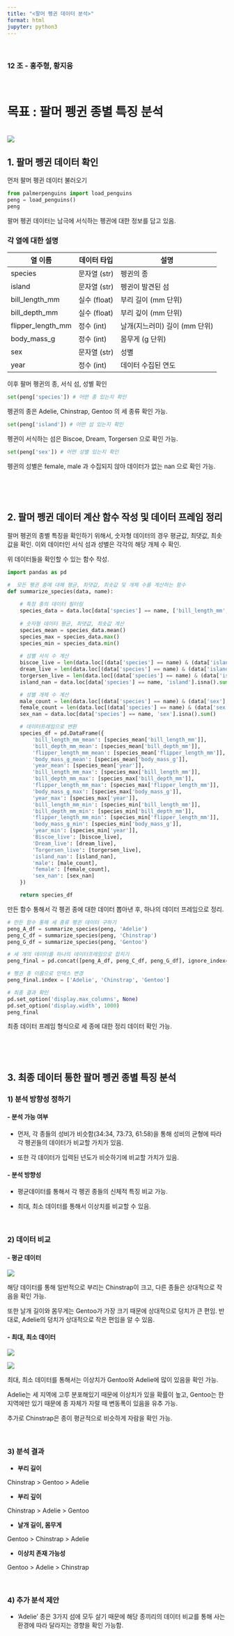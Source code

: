 ```yaml
---
title: "<팔머 펭귄 데이터 분석>"
format: html
jupyter: python3
---
```


<br>

### 12 조 - 홍주형, 황지융

<br>

# 목표 : 팔머 펭귄 종별 특징 분석

<br> ![](penguins.png) <br>

## 1. 팔머 펭귄 데이터 확인

먼저 팔머 펭귄 데이터 불러오기

```python
from palmerpenguins import load_penguins
peng = load_penguins()
peng
```

팔머 펭귄 데이터는 남극에 서식하는 펭귄에 대한 정보를 담고 있음.

### 각 열에 대한 설명

| 열 이름           | 데이터 타입  | 설명                          |
|-------------------|--------------|-------------------------------|
| species           | 문자열 (str) | 펭귄의 종                     |
| island            | 문자열 (str) | 펭귄이 발견된 섬              |
| bill_length_mm    | 실수 (float) | 부리 길이 (mm 단위)           |
| bill_depth_mm     | 실수 (float) | 부리 깊이 (mm 단위)           |
| flipper_length_mm | 정수 (int)   | 날개(지느러미) 길이 (mm 단위) |
| body_mass_g       | 정수 (int)   | 몸무게 (g 단위)               |
| sex               | 문자열 (str) | 성별                          |
| year              | 정수 (int)   | 데이터 수집된 연도            |

이후 팔머 펭귄의 종, 서식 섬, 성별 확인

```python
set(peng['species']) # 어떤 종 있는지 확인
```

펭귄의 종은 Adelie, Chinstrap, Gentoo 의 세 종류 확인 가능.

```python
set(peng['island']) # 어떤 섬 있는지 확인
```

펭귄이 서식하는 섬은 Biscoe, Dream, Torgersen 으로 확인 가능.

```python
set(peng['sex']) # 어떤 성별 있는지 확인
```

펭귄의 성별은 female, male 과 수집되지 않아 데이터가 없는 nan 으로 확인 가능.

<br>

<br>

## 2. 팔머 펭귄 데이터 계산 함수 작성 및 데이터 프레임 정리

팔머 펭귄의 종별 특징을 확인하기 위해서, 숫자형 데이터의 경우 평균값, 최댓값, 최솟값을 확인. 이외 데이터인 서식 섬과 성별은 각각의 해당 개체 수 확인.

위 데이터들을 확인할 수 있는 함수 작성.

```python
import pandas as pd

#  모든 펭귄 종에 대해 평균, 최댓값, 최솟값 및 개체 수를 계산하는 함수
def summarize_species(data, name):
    
    # 특정 종의 데이터 필터링
    species_data = data.loc[data['species'] == name, ['bill_length_mm', 'bill_depth_mm', 'flipper_length_mm', 'body_mass_g', 'year']]
    
    # 숫자형 데이터 평균, 최댓값, 최솟값 계산
    species_mean = species_data.mean()
    species_max = species_data.max()
    species_min = species_data.min()
    
    # 섬별 서식 수 계산
    biscoe_live = len(data.loc[(data['species'] == name) & (data['island'] == 'Biscoe')])
    dream_live = len(data.loc[(data['species'] == name) & (data['island'] == 'Dream')])
    torgersen_live = len(data.loc[(data['species'] == name) & (data['island'] == 'Torgersen')])
    island_nan = data.loc[data['species'] == name, 'island'].isna().sum()

    # 성별 개체 수 계산
    male_count = len(data.loc[(data['species'] == name) & (data['sex'] == 'male')])
    female_count = len(data.loc[(data['species'] == name) & (data['sex'] == 'female')])
    sex_nan = data.loc[data['species'] == name, 'sex'].isna().sum()

    # 데이터프레임으로 변환
    species_df = pd.DataFrame({
        'bill_length_mm_mean': [species_mean['bill_length_mm']],
        'bill_depth_mm_mean': [species_mean['bill_depth_mm']],
        'flipper_length_mm_mean': [species_mean['flipper_length_mm']],
        'body_mass_g_mean': [species_mean['body_mass_g']],
        'year_mean': [species_mean['year']],
        'bill_length_mm_max': [species_max['bill_length_mm']],
        'bill_depth_mm_max': [species_max['bill_depth_mm']],
        'flipper_length_mm_max': [species_max['flipper_length_mm']],
        'body_mass_g_max': [species_max['body_mass_g']],
        'year_max': [species_max['year']],
        'bill_length_mm_min': [species_min['bill_length_mm']],
        'bill_depth_mm_min': [species_min['bill_depth_mm']],
        'flipper_length_mm_min': [species_min['flipper_length_mm']],
        'body_mass_g_min': [species_min['body_mass_g']],
        'year_min': [species_min['year']],
        'Biscoe_live': [biscoe_live],
        'Dream_live': [dream_live],
        'Torgersen_live': [torgersen_live],
        'island_nan': [island_nan],
        'male': [male_count],
        'female': [female_count],
        'sex_nan': [sex_nan]
    })

    return species_df
```

만든 함수 통해서 각 펭귄 종에 대한 데이터 뽑아낸 후, 하나의 데이터 프레임으로 정리.

```python
# 만든 함수 통해 세 종류 펭귄 데이터 구하기
peng_A_df = summarize_species(peng, 'Adelie')
peng_C_df = summarize_species(peng, 'Chinstrap')
peng_G_df = summarize_species(peng, 'Gentoo')

# 세 개의 데이터를 하나의 데이터프레임으로 합치기
peng_final = pd.concat([peng_A_df, peng_C_df, peng_G_df], ignore_index=True)

# 펭귄 종 이름으로 인덱스 변경
peng_final.index = ['Adelie', 'Chinstrap', 'Gentoo']

# 최종 결과 확인
pd.set_option('display.max_columns', None)
pd.set_option('display.width', 1000)
peng_final

```

최종 데이터 프레임 형식으로 세 종에 대한 정리 데이터 확인 가능.

<br>

<br>

## 3. 최종 데이터 통한 팔머 펭귄 종별 특징 분석

### 1) 분석 방향성 정하기

#### - 분석 가능 여부

-   먼저, 각 종들의 성비가 비슷함(34:34, 73:73, 61:58)을 통해 성비의 균형에 따라 각 펭귄들의 데이터가 비교할 가치가 있음.

-   또한 각 데이터가 입력된 년도가 비슷하기에 비교할 가치가 있음.

#### - 분석 방향성

-   평균데이터를 통해서 각 펭귄 종들의 신체적 특징 비교 가능.

-   최대, 최소 데이터를 통해서 이상치를 비교할 수 있음.

<br>

### 2) 데이터 비교

#### - 평균 데이터

![](mean1.PNG)

해당 데이터를 통해 일반적으로 부리는 Chinstrap이 크고, 다른 종들은 상대적으로 작음을 확인 가능.

또한 날개 길이와 몸무게는 Gentoo가 가장 크기 때문에 상대적으로 덩치가 큰 편임.
반대로, Adelie의 덩치가 상대적으로 작은 편임을 알 수 있음.

#### - 최대, 최소 데이터

![](max1.PNG)

![](min1.PNG)

최대, 최소 데이터를 통해서는 이상치가 Gentoo와 Adelie에 많이 있음을 확인 가능.

Adelie는 세 지역에 고루 분포해있기 때문에 이상치가 있을 확률이 높고, Gentoo는 한 지역에만 있기 때문에 종 자체가 자랄 때 변동폭이 있음을 유추 가능.

추가로 Chinstrap은 종이 평균적으로 비슷하게 자람을 확인 가능.

<br>

### 3) 분석 결과

-   **부리 길이**

Chinstrap \> Gentoo \> Adelie

-   **부리 깊이**

Chinstrap \> Adelie \> Gentoo

-   **날개 길이, 몸무게**

Gentoo \> Chinstrap \> Adelie

-   **이상치 존재 가능성**

Gentoo \> Adelie \> Chinstrap

<br>

### 4) 추가 분석 제안

-   'Adelie' 종은 3가지 섬에 모두 살기 때문에 해당 종끼리의 데이터 비교를 통해 사는 환경에 따라 달라지는 경향을 확인 가능함.